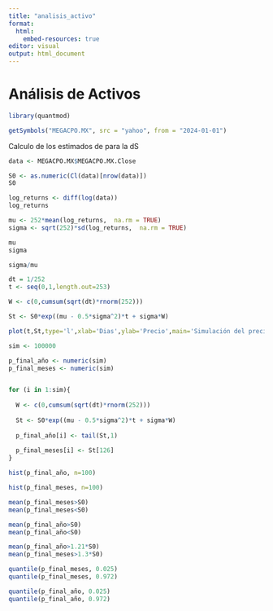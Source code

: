```yaml
---
title: "analisis_activo"
format: 
  html:
    embed-resources: true
editor: visual
output: html_document
---
```


# Análisis de Activos

```r
library(quantmod)

```

```r
getSymbols("MEGACPO.MX", src = "yahoo", from = "2024-01-01")

```

Calculo de los estimados de para la dS

```r

data <- MEGACPO.MX$MEGACPO.MX.Close

S0 <- as.numeric(Cl(data)[nrow(data)])
S0
```

```r

log_returns <- diff(log(data))
log_returns
```

```r

mu <- 252*mean(log_returns,  na.rm = TRUE)
sigma <- sqrt(252)*sd(log_returns,  na.rm = TRUE)

```

```r
mu
sigma

sigma/mu
```

```r
dt = 1/252
t <- seq(0,1,length.out=253)
```

```r
W <- c(0,cumsum(sqrt(dt)*rnorm(252)))

St <- S0*exp((mu - 0.5*sigma^2)*t + sigma*W)

plot(t,St,type='l',xlab='Dias',ylab='Precio',main='Simulación del precio del activo')
```

```r

sim <- 100000

p_final_año <- numeric(sim)
p_final_meses <- numeric(sim)


for (i in 1:sim){
  
  W <- c(0,cumsum(sqrt(dt)*rnorm(252)))
  
  St <- S0*exp((mu - 0.5*sigma^2)*t + sigma*W)
  
  p_final_año[i] <- tail(St,1)
  
  p_final_meses[i] <- St[126] 
}
```

```r
hist(p_final_año, n=100)
```

```r
hist(p_final_meses, n=100)
```

```r
mean(p_final_meses>S0)
mean(p_final_meses<S0)
```

```r
mean(p_final_año>S0)
mean(p_final_año<S0)
```

```r
mean(p_final_año>1.21*S0)
mean(p_final_meses>1.3*S0)

```

```r
quantile(p_final_meses, 0.025)
quantile(p_final_meses, 0.972)
```

```r
quantile(p_final_año, 0.025)
quantile(p_final_año, 0.972)

```

